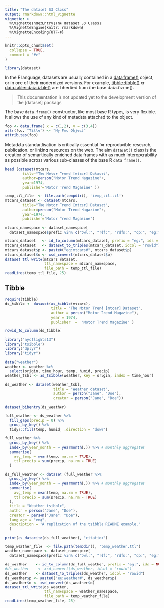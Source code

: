 ```yaml
---
title: "The dataset S3 Class"
output: rmarkdown::html_vignette
vignette: >
  %\VignetteIndexEntry{The dataset S3 Class}
  %\VignetteEngine{knitr::rmarkdown}
  %\VignetteEncoding{UTF-8}
---
```


```r
knitr::opts_chunk$set(
  collapse = TRUE,
  comment = "#>"
)
```


```r
library(dataset)
```

In the R language, datasets are usually contained in a [data.frame()](https://www.rdocumentation.org/packages/base/versions/3.6.2/topics/data.frame) object, or in one of their modernized versions.  For example, [tibble::tibble()](https://tibble.tidyverse.org/reference/tibble.html) or [data.table::data.table()](https://rdatatable.gitlab.io/data.table/articles/datatable-intro.html) are inherited from the base data.frame().

> This documentation is not updated yet to the development version of the [dataset] package.

\code{vignette("DSD", package = "dataset")}

The base `data.frame()` constructor, like most base R types, is very flexible.  It allows the use of any kind of metadata attached to the object.

```r
foo <- data.frame( x = c(1,2), y = c(3,4))
attr(foo, "Title") <- "My Foo Object"
attributes(foo)
```
Metadata standardisation is critically essential for reproducible research, publication, or linking resources on the web. The aim `dataset()` class is the creation of semantically enriched data frames with as much interoperability as possible across various sub-classes of the base R `data.frame()`. 

```r
head (dataset(mtcars, 
        title="The Motor Trend [mtcar] Dataset", 
        author=person("Motor Trend Magazine"), 
        year=1974, 
        publisher="Motor Trend Magazine" ))

```

```r
temp_ttl_file  <- file.path(tempdir(), "temp_ttl.ttl")
mtcars_dataset <- dataset(mtcars, 
        title="The Motor Trend [mtcar] Dataset", 
        author=person("Motor Trend Magazine"), 
        year=1974, 
        publisher="Motor Trend Magazine")

mtcars_namespace <- dataset_namespace[
  dataset_namespace$prefix %in% c("owl:", "rdf:", "rdfs:", "qb:", "eg:"), ]

mtcars_dataset   <- id_to_column(mtcars_dataset, prefix = "eg:", ids = NULL)
mtcars_dataset   <- dataset_to_triples(mtcars_dataset, idcol = "rowid")
mtcars_dataset$p <- paste0("eg:mtcars#", mtcars_dataset$p)
mtcars_dataset$o <- xsd_convert(mtcars_dataset$o)
dataset_ttl_write(mtcars_dataset, 
                  ttl_namespace = mtcars_namespace, 
                  file_path = temp_ttl_file)
readLines(temp_ttl_file, 25)
```


## Tibble
 
 
```r
require(tibble)
ds_tibble <- dataset(as_tibble(mtcars), 
                     title = "The Motor Trend [mtcar] Dataset", 
                     author = person("Motor Trend Magazine"), 
                     year = 1974, 
                     publisher  =  "Motor Trend Magazine" )

rowid_to_column(ds_tibble)
```
```r
library("nycflights13")
library("tsibble")
library("dplyr")
library("tidyr")

data("weather")
weather <- weather %>% 
  select(origin, time_hour, temp, humid, precip)
weather_tsbl <- as_tsibble(weather, key = origin, index = time_hour)
```

```r
ds_weather <- dataset(weather_tsbl, 
                      title = "Weather dataset", 
                      author = person("Jane", "Doe"), 
                      creator = person("Jane", "Doe"))

dataset_bibentry(ds_weather)
```

```r
full_weather <- ds_weather %>%
  fill_gaps(precip = 0) %>% 
  group_by_key() %>% 
  tidyr::fill(temp, humid, .direction = "down")
```

```r
full_weather %>%
  group_by_key() %>%
  index_by(year_month = ~ yearmonth(.)) %>% # monthly aggregates
  summarise(
    avg_temp = mean(temp, na.rm = TRUE),
    ttl_precip = sum(precip, na.rm = TRUE)
  )
```
```r
ds_full_weather <- dataset (full_weather %>%
  group_by_key() %>%
  index_by(year_month = ~ yearmonth(.)) %>% # monthly aggregates
  summarise(
    avg_temp = mean(temp, na.rm = TRUE),
    ttl_precip = sum(precip, na.rm = TRUE)
  ), 
  title = "Weather tsibble",
  author = person("Jane", "Doe"), 
  creator = person("Jane", "Doe"), 
  language = "eng", 
  description = "A replication of the tsibble README example."
  )
```

```r
print(as_datacite(ds_full_weather), "citation")
```
```r
temp_weather_file  <- file.path(tempdir(), "temp_weather.ttl")
weather_namespace <- dataset_namespace[
  dataset_namespace$prefix %in% c("owl:", "rdf:", "rdfs:", "qb:", "eg:"), ]

ds_weather    <- id_to_column(ds_full_weather, prefix = "eg:", ids = NULL)
#ds_weather    <- xsd_convert(ds_weather, idcol = "rowid")
ds_weather    <- dataset_to_triples(ds_weather, idcol = "rowid")
ds_weather$p <- paste0("eg:weather#", ds_weather$p)
ds_weather$o <- xsd_convert(ds_weather$o)
dataset_ttl_write(ds_weather, 
                  ttl_namespace = weather_namespace, 
                  file_path = temp_weather_file)
readLines(temp_weather_file, 25)
```
